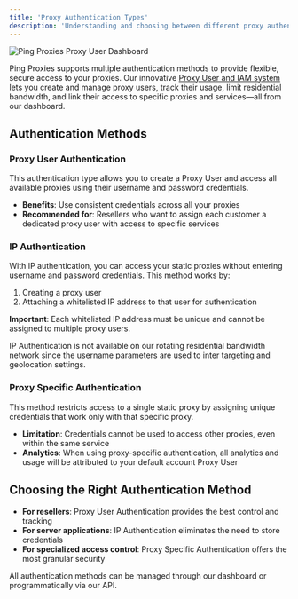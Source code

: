 ```yaml
---
title: 'Proxy Authentication Types'
description: 'Understanding and choosing between different proxy authentication methods'
---
```


<img src="/images/general/proxy-user-section.png"
alt="Ping Proxies Proxy User Dashboard"/>

Ping Proxies supports multiple authentication methods to provide flexible, secure access to your proxies. Our innovative [Proxy User and IAM system](https://dashboard.pingproxies.com/proxy-users) lets you create and manage proxy users, track their usage, limit residential bandwidth, and link their access to specific proxies and services—all from our dashboard.

## Authentication Methods

### Proxy User Authentication

This authentication type allows you to create a Proxy User and access all available proxies using their username and password credentials.

- **Benefits**: Use consistent credentials across all your proxies
- **Recommended for**: Resellers who want to assign each customer a dedicated proxy user with access to specific services

### IP Authentication

With IP authentication, you can access your static proxies without entering username and password credentials. This method works by:

1. Creating a proxy user
2. Attaching a whitelisted IP address to that user for authentication

**Important**: Each whitelisted IP address must be unique and cannot be assigned to multiple proxy users.

<Warning>

IP Authentication is not available on our rotating residential bandwidth network since the username parameters are used to inter targeting and geolocation settings.

</Warning>

### Proxy Specific Authentication

This method restricts access to a single static proxy by assigning unique credentials that work only with that specific proxy.

- **Limitation**: Credentials cannot be used to access other proxies, even within the same service
- **Analytics**: When using proxy-specific authentication, all analytics and usage will be attributed to your default account Proxy User

## Choosing the Right Authentication Method

- **For resellers**: Proxy User Authentication provides the best control and tracking
- **For server applications**: IP Authentication eliminates the need to store credentials
- **For specialized access control**: Proxy Specific Authentication offers the most granular security

All authentication methods can be managed through our dashboard or programmatically via our API.